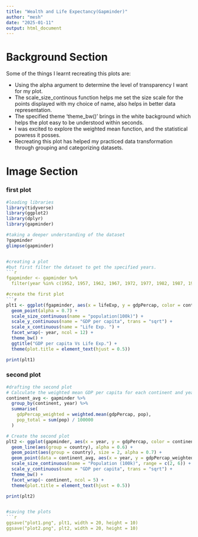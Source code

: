 ---
title: "Wealth and Life Expectancy(Gapminder)"
author: "mesh"
date: "2025-01-11"
output: html_document
---

# Background Section
Some of the things I learnt recreating this plots are:

- Using the alpha argument to determine the level of transparency I want for my plot.
- The scale_size_continous function helps me set the size scale for the points displayed with my choice of name, also helps in better data representation.
- The specified theme 'theme_bw()' brings in the white background which helps the plot easy to be understood within seconds.
- I was excited to explore the weighted mean function, and the statistical powress it posses.
- Recreating this plot has helped my practiced data transformation through grouping and categorizing datasets.

# Image Section 
### first plot 
```{r}
#loading libraries
library(tidyverse)
library(ggplot2)
library(dplyr)
library(gapminder)

#taking a deeper understanding of the dataset
?gapminder
glimpse(gapminder)


#creating a plot
#but first filter the dataset to get the specified years.
```{r}
fgapminder <- gapminder %>%
  filter(year %in% c(1952, 1957, 1962, 1967, 1972, 1977, 1982, 1987, 1992, 1997, 2002, 2007))

#create the first plot
```{r}
plt1 <- ggplot(fgapminder, aes(x = lifeExp, y = gdpPercap, color = continent, size = pop / 100000)) +
  geom_point(alpha = 0.7) + 
  scale_size_continuous(name = "population(100k)") +
  scale_y_continuous(name = "GDP per capita", trans = "sqrt") +
  scale_x_continuous(name = "Life Exp. ") +
  facet_wrap(~ year, ncol = 12) +
  theme_bw() +
  ggtitle("GDP per capita Vs Life Exp.") +
  theme(plot.title = element_text(hjust = 0.5))

print(plt1)
```


### second plot 
```{r}
#drafting the second plot
# Calculate the weighted mean GDP per capita for each continent and year
continent_avg <- gapminder %>%
  group_by(continent, year) %>%
  summarise(
    gdpPercap_weighted = weighted.mean(gdpPercap, pop),
    pop_total = sum(pop) / 100000
  )

# Create the second plot
plt2 <- ggplot(gapminder, aes(x = year, y = gdpPercap, color = continent)) +
  geom_line(aes(group = country), alpha = 0.6) +
  geom_point(aes(group = country), size = 2, alpha = 0.7) +
  geom_point(data = continent_avg, aes(x = year, y = gdpPercap_weighted, size = pop_total), color = "black") +
  scale_size_continuous(name = "Population (100k)", range = c(2, 6)) +
  scale_y_continuous(name = "GDP per capita", trans = "sqrt") +
  theme_bw() +
  facet_wrap(~ continent, ncol = 5) +
  theme(plot.title = element_text(hjust = 0.5))

print(plt2)


#saving the plots 
```{r}
ggsave("plot1.png", plt1, width = 20, height = 10)
ggsave("plot2.png", plt2, width = 20, height = 10)
```

  